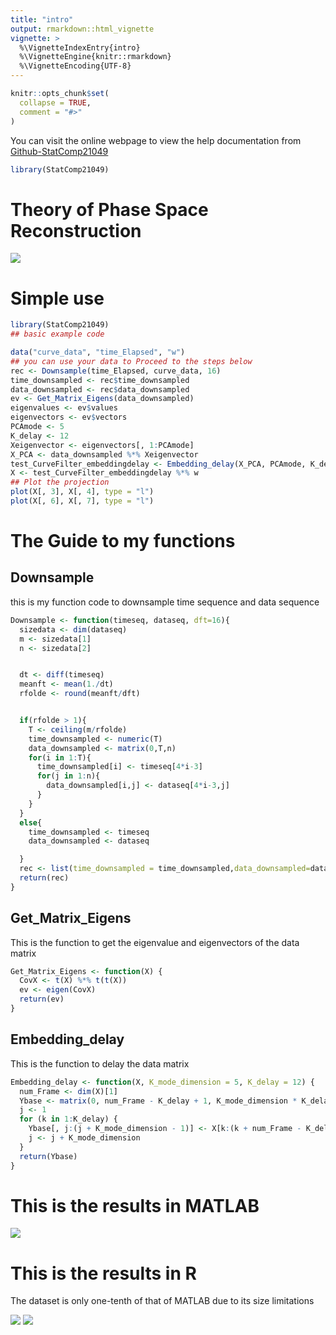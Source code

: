```yaml
---
title: "intro"
output: rmarkdown::html_vignette
vignette: >
  %\VignetteIndexEntry{intro}
  %\VignetteEngine{knitr::rmarkdown}
  %\VignetteEncoding{UTF-8}
---
```


```r
knitr::opts_chunk$set(
  collapse = TRUE,
  comment = "#>"
)
```

You can visit the online webpage to view the help documentation from
[Github-StatComp21049](https://rongkangxiong.github.io/StatComp21049)

```r
library(StatComp21049)
```


# Theory of Phase Space Reconstruction
![](https://cdn.jsdelivr.net/gh/RongkangXiong/pic-bed/blog/img/202112201851366.png)



# Simple use

```.r
library(StatComp21049)
## basic example code

data("curve_data", "time_Elapsed", "w")
## you can use your data to Proceed to the steps below
rec <- Downsample(time_Elapsed, curve_data, 16)
time_downsampled <- rec$time_downsampled
data_downsampled <- rec$data_downsampled
ev <- Get_Matrix_Eigens(data_downsampled)
eigenvalues <- ev$values
eigenvectors <- ev$vectors
PCAmode <- 5
K_delay <- 12
Xeigenvector <- eigenvectors[, 1:PCAmode]
X_PCA <- data_downsampled %*% Xeigenvector
test_CurveFilter_embeddingdelay <- Embedding_delay(X_PCA, PCAmode, K_delay)
X <- test_CurveFilter_embeddingdelay %*% w
## Plot the projection
plot(X[, 3], X[, 4], type = "l")
plot(X[, 6], X[, 7], type = "l")
```


# The Guide to my functions


## Downsample

this is my function code to downsample time sequence and data sequence

``` .r
Downsample <- function(timeseq, dataseq, dft=16){
  sizedata <- dim(dataseq)
  m <- sizedata[1]
  n <- sizedata[2]


  dt <- diff(timeseq)
  meanft <- mean(1./dt)
  rfolde <- round(meanft/dft)


  if(rfolde > 1){
    T <- ceiling(m/rfolde)
    time_downsampled <- numeric(T)
    data_downsampled <- matrix(0,T,n)
    for(i in 1:T){
      time_downsampled[i] <- timeseq[4*i-3]
      for(j in 1:n){
        data_downsampled[i,j] <- dataseq[4*i-3,j]
      }
    }
  }
  else{
    time_downsampled <- timeseq
    data_downsampled <- dataseq

  }
  rec <- list(time_downsampled = time_downsampled,data_downsampled=data_downsampled)
  return(rec)
}
```



## Get_Matrix_Eigens
This is the function to get the eigenvalue and eigenvectors of the data matrix

```r
Get_Matrix_Eigens <- function(X) {
  CovX <- t(X) %*% t(t(X))
  ev <- eigen(CovX)
  return(ev)
}
```

## Embedding_delay
This is the function to delay the data matrix

```r
Embedding_delay <- function(X, K_mode_dimension = 5, K_delay = 12) {
  num_Frame <- dim(X)[1]
  Ybase <- matrix(0, num_Frame - K_delay + 1, K_mode_dimension * K_delay)
  j <- 1
  for (k in 1:K_delay) {
    Ybase[, j:(j + K_mode_dimension - 1)] <- X[k:(k + num_Frame - K_delay), 1:K_mode_dimension]
    j <- j + K_mode_dimension
  }
  return(Ybase)
}
```
# This is the results in MATLAB
![](https://cdn.jsdelivr.net/gh/RongkangXiong/pic-bed/blog/img/202112201901769.png)


# This is the results in R

The dataset is only one-tenth of that of MATLAB due to its size limitations


![](https://cdn.jsdelivr.net/gh/RongkangXiong/pic-bed/blog/img/202112201856062.png)
![](https://cdn.jsdelivr.net/gh/RongkangXiong/pic-bed/blog/img/202112201855871.png)

